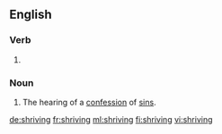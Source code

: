 ==English==

===Verb===
{{head|en|present participle}}

# {{present participle of|shrive|lang=en|nocat=1}}

===Noun===
{{en-noun}}

# The hearing of a [[confession]] of [[sin]]s.

[[de:shriving]]
[[fr:shriving]]
[[ml:shriving]]
[[fi:shriving]]
[[vi:shriving]]